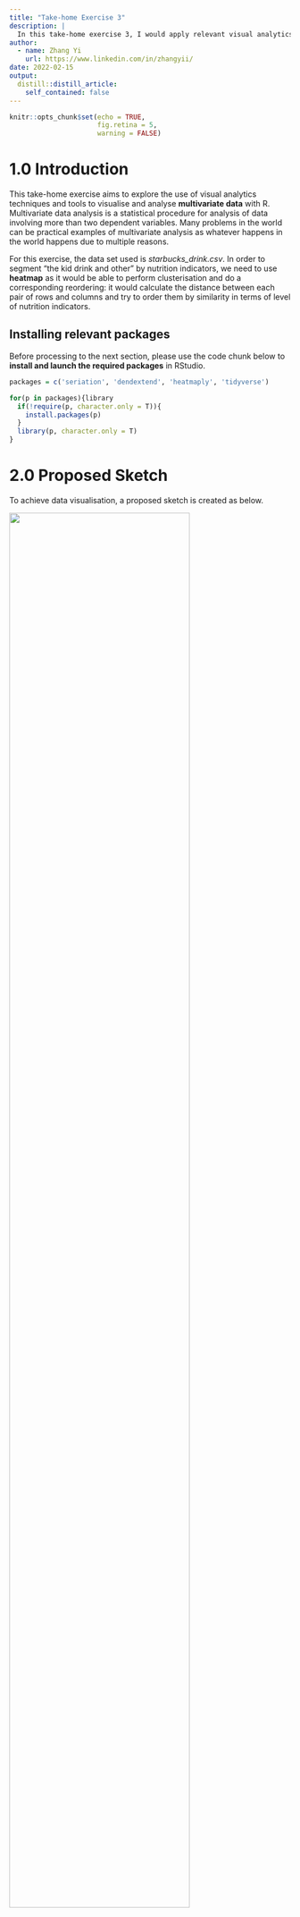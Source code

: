 ```yaml
---
title: "Take-home Exercise 3"
description: |
  In this take-home exercise 3, I would apply relevant visual analytics techniques and tools for visualising and analysing multidimensional data to create a data visualisation to segment "kid drinks and other" by nutrition indicators. 
author:
  - name: Zhang Yi
    url: https://www.linkedin.com/in/zhangyii/
date: 2022-02-15
output:
  distill::distill_article:
    self_contained: false
---
```


```r
knitr::opts_chunk$set(echo = TRUE,
                      fig.retina = 5,
                      warning = FALSE)
```

# 1.0 Introduction
This take-home exercise aims to explore the use of visual analytics techniques and tools to visualise and analyse **multivariate data** with R. Multivariate data analysis is a statistical procedure for analysis of data involving more than two dependent variables. Many problems in the world can be practical examples of multivariate analysis as whatever happens in the world happens due to multiple reasons.   

For this exercise, the data set used is *starbucks_drink.csv*. In order to segment "the kid drink and other" by nutrition indicators, we need to use **heatmap** as it would be able to perform clusterisation and do a corresponding reordering: it would calculate the distance between each pair of rows and columns and try to order them by similarity in terms of level of nutrition indicators. 

## Installing relevant packages 
Before processing to the next section, please use the code chunk below to **install and launch the required packages** in RStudio.

```r
packages = c('seriation', 'dendextend', 'heatmaply', 'tidyverse')

for(p in packages){library
  if(!require(p, character.only = T)){
    install.packages(p)
  }
  library(p, character.only = T)
}
```


# 2.0 Proposed Sketch

To achieve data visualisation, a proposed sketch is created as below.

![](Supporting Images/IMG_9384.jpg){height=150%, width=80%}



# 3.0 Data Preparation 
## 3.1 Importing Data and Observing data structure
Using ***read_csv()*** of readr package, we first import and save the *starbucks_drink.csv* dataset used for this exercise into into a tibble data frame object called "starbucks".
Then we use ***tbl_df()*** function exhibit the data frame in order to better understand the data structure.  

```r
starbucks <- read_csv("Data/starbucks_drink.csv")
tbl_df(starbucks)
```

Through the displayed result, we could observe that most of the columns of nutrition indicators are "dbl", which stands for double class, a double-precision floating point number. Hence, this double confirms that we need to employ techniques and tools for visualising and analysing **multidimensional continuous data** (e.g. nutrition indicators which are on a continuous scale).   

One thing to take notice is that we need to change the datatype of 'Caffeine(mg)' column as it is in "chr" format(character strings) instead of "dbl". This would cause problem in the later stage of the data transformation when we perform division(binary operator) and reordering as character string is non-numeric. Using ***as.numeric()*** function, we would be able to successfully convert 'Caffeine(mg)' column into a numeric column with a data type of "dbl".

```r
starbucks$`Caffeine(mg)` <- as.numeric(starbucks$`Caffeine(mg)`)
tbl_df(starbucks)
```

## 3.2 Extracting the target category  
***filter()*** function is then used to filter out the topic of interest, "kid drinks and other" only. 

```r
starbucks_kid <- starbucks %>%
  filter(Category == "kids-drinks-and-other")

tbl_df(starbucks_kid)
```

## 3.3 Concatenating columns to differentiate the drink customisation  
It is noticeable that we could not differentiate each row of the table using 'Name' column alone as each type of drink comes with different sizes, choice of milk as well as the option of whether to add whipped cream. Consequently, these choices would affect the level of nutrition indicators in the drink. 

Hence, in order to better differentiate the drink and have an accurate segmentation later, we need to use the ***paste()*** function to concatenate the relevant columns to form a new column 'Drink' to indicate the customisation of buyer when ordering drink at Starbucks. 

```r
starbucks_kid$Drink <- paste(starbucks_kid$Name, ",", 
                             starbucks_kid$Size, ",",  starbucks_kid$Milk, ",",
                             starbucks_kid$`Whipped Cream`)
```

## 3.4 Computing level of nutrition indicators per unit of volume
To have a fair comparison, we need to compute the level of nutrition indicators based on the size(e.g. the 'Portion' column) of the drink instead of using the absolute number, as in most cases, larger volume would have higher nutrition level. To calculate the nutrition level *per fluid ounce (fl oz)*, ***function()*** is used as the step of "divide.by.volume" need to be performed on multiple columns.  

Next, ***mutate_if()*** function is used to edit specific columns with the predicate function. It only affects the columns that satisfy the if statement. In this case, the condition to filter the columns would be to check whether the datatype of the column is "dbl" (double class), as we have converted all the 'nutrition level' columns into numeric values. 

```r

divide.by.volume <- function(x, na.rm=FALSE) (x/starbucks_kid$`Portion(fl oz)`)
starbucks_kid <- starbucks_kid %>% 
  mutate_if(is.double, divide.by.volume)
tbl_df(starbucks_kid)
```
## 3.5 Preparing the data
Before transforming the data frame into a matrix, ***select()*** function is used to only keep the drink type and their respective nutrition levels. Then, we use the ***row.names()*** function to replace the row numbers by "drink type". 

```r
starbucks_filtered <- dplyr::select(starbucks_kid, c(4:15,19))
row.names(starbucks_filtered) <- starbucks_filtered$Drink
```

## 3.6 Transforming the data frame into a matrix
Before the final step of plotting, we need to use ***data.matrix()*** function to transform the data frame into a "data matrix" format. From the 

```r
starbucks_matrix <- data.matrix(starbucks_filtered)
```

From the matrix, we can see that the row numbers have been replaced by types of drink.

![](Supporting Images/Screenshot 2022-02-20 at 7.48.06 PM.png){height=50%, width=80%}

## 4.0 Creating Interactive Heatmap
In this section, we would use the **heatmaply** package to design an interactive cluster heatmap to segment the drinks by nutrition indicators. 

## 4.1 Data transformation using percentilsing method
Through observation, we could see that the almost all the "nutrition level" columns have different units of measurement as well as value ranges. Hence, we need to make sure all these variables have comparable values before effective clustering. To achieve this, we could use several data transformation methods: scale, normalise and percentilse.  

For this exercise, we would use the **percentilse** method as this method allows the variables to be comparable on the same "scale" and the value represented by each grid cell has a relatively clear interpretation: the percent of observations that got that value or below it.
"-c()" is used to exclude the irrelevant columns (by using the column no.) in the matrix when plotting the heatmap. 

```r
heatmaply(percentize(starbucks_matrix[, -c(13)]))
```

## 4.2 Clustering algorithm using statistical approach 
To determine the best clustering method and number of clusters, the *dend_expend()* and *find_k()* functions of **dendextend** package will be used. Using a statistical approach, we could determine the clustering model by selecting the recommended clustering method and the number of clusters. 

Firstly, the ***dend_expend()*** function is used to select the most appropriate clustering method to be used, which is determined by the highest optimum value.

```r
starbucks_d <- dist(percentize(starbucks_matrix[, -c(13)]), method = "euclidean")
dend_expend(starbucks_d)[[3]]
```

From the result, we could see that **"average"** method should be used as it has the highest optimum value of 0.649. 

Next, the ***find_k()*** function is used to determine the optimal number of clusters.

```r
starbucks_clust <- hclust(starbucks_d, method = "average")
num_k <- find_k(starbucks_clust)
plot(num_k)
```
From the graph, we could see that the optimum number of clusters(k) is **10**. 

With this, we could plot out a basic cluster heatmap. 

```r
heatmaply(normalize(starbucks_matrix[, -c(13)]),
          dist_method = "euclidean",
          hclust_method = "average",
          k_row = 10)
```

## 4.3 Seriation
To find the optimal ordering of rows and columns, **seriation** package of heatmaply is used. The optimal ordering would optimize the Hamiltonian path length, that is restricted by the dendrogram structure. Hence, this ordering would ensure the sum of distances between each adjacent leaf (label) will be minimized. A few seriation algorithms could be used: Optimal Leaf Ordering (OLO), Gruvaeus and Wainer (GW), Mean and None. 
For this exercise, we would use the OLO method to minimize the sum of dissimilarities between adjacent leaves. 


## 4.4 Setting the colour palette 
The default colour palette used by heatmaply is viridis. However, this palette is a bit distracting for this data set due to the large number of records involved. To improve the aestheticness and visual friendliness of the heatmap, we would use the "blues" colour palette of rColorBrewer. 

```r
heatmaply(normalize(starbucks_matrix[, -c(13)]),
          seriate = "OLO",
          colors = Blues)
```

## 4.5 Final Modification 
Besides the abovementioned functions, **heatmaply** also provides basic plotting features to enhance the cartographic quality of the heatmap plotted. Some of the commonly used arguments would be:   

*margins*: to change the margins of the plot.  
*fontsizw_row* and *fontsize_col*: to change the font size for row and column labels.  
*main*: to write the main title of the plot.  
*xlab* and *ylab*: to write the x-axis and y-axis labels respectively.  

```r

heatmaply(normalize(starbucks_matrix[, -c(13)]),
          Colv=NA,
          seriate = "OLO",
          colors = Blues,
          k_row = 10,
          margins = c(NA,200,60,NA),
          fontsize_row = 4,
          fontsize_col = 5,
          main = "Segmentation of kid_drinks_and_other by nutrition indicators",
          xlab = "Level of Nutrition Indicators per fl oz",
          ylab = "Type of Drink"
          ) %>% layout(width=800, height=1000)
```
From the coloring of cluster on the right side of heatmap, we would be able to the segmentation of "kid drinks and other" by level of nutrition indicators. 

## 5.0 Comparison between Tableau and R
Tableau have limited tools in handling multivariate data analysis whereas R could be used to visualise and analyse multidimensional continuous and categorical data through several techniques:

* To reveal the pair-relationship between multiple variables: scatterplot matrix, correlogram
* To compare the feature of several individual observations on a set of numeric variables: heatmap, parallel coordinates plot

